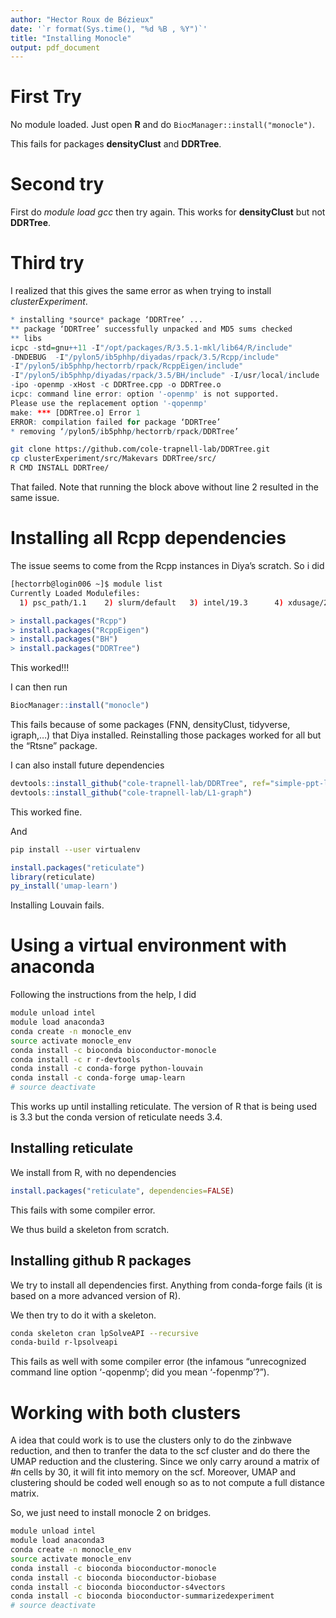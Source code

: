 ```yaml
---
author: "Hector Roux de Bézieux"
date: '`r format(Sys.time(), "%d %B , %Y")`'
title: "Installing Monocle"
output: pdf_document
---
```


# First Try

No module loaded.
Just open __R__ and do `BiocManager::install("monocle")`.

This fails for packages __densityClust__ and __DDRTree__.

# Second try

First do _module load gcc_ then try again. This works for __densityClust__ but not __DDRTree__.

# Third try 

I realized that this gives the same error as when trying to install _clusterExperiment_. 

```r
* installing *source* package ‘DDRTree’ ...
** package ‘DDRTree’ successfully unpacked and MD5 sums checked
** libs
icpc -std=gnu++11 -I"/opt/packages/R/3.5.1-mkl/lib64/R/include" 
-DNDEBUG  -I"/pylon5/ib5phhp/diyadas/rpack/3.5/Rcpp/include" 
-I"/pylon5/ib5phhp/hectorrb/rpack/RcppEigen/include" 
-I"/pylon5/ib5phhp/diyadas/rpack/3.5/BH/include" -I/usr/local/include   -fpic  -O3 
-ipo -openmp -xHost -c DDRTree.cpp -o DDRTree.o
icpc: command line error: option '-openmp' is not supported.
Please use the replacement option '-qopenmp'
make: *** [DDRTree.o] Error 1
ERROR: compilation failed for package ‘DDRTree’
* removing ‘/pylon5/ib5phhp/hectorrb/rpack/DDRTree’
```

```bash
git clone https://github.com/cole-trapnell-lab/DDRTree.git
cp clusterExperiment/src/Makevars DDRTree/src/
R CMD INSTALL DDRTree/
```

That failed. Note that running the block above without line 2 resulted in the same issue.

# Installing all Rcpp dependencies

The issue seems to come from the Rcpp instances in Diya's scratch. So i did
```bash
[hectorrb@login006 ~]$ module list
Currently Loaded Modulefiles:
  1) psc_path/1.1    2) slurm/default   3) intel/19.3      4) xdusage/2.1-1   5) R/3.5.3-mkl
```

```r
> install.packages("Rcpp")
> install.packages("RcppEigen")
> install.packages("BH")
> install.packages("DDRTree")
```

This worked!!!

I can then run 

```r
BiocManager::install("monocle")
```

This fails because of some packages (FNN, densityClust, tidyverse, igraph,...) that Diya installed. Reinstalling those packages worked for all but the "Rtsne" package.

I can also install future dependencies
```r
devtools::install_github("cole-trapnell-lab/DDRTree", ref="simple-ppt-like")
devtools::install_github("cole-trapnell-lab/L1-graph")
```
This worked fine.

And

```bash
pip install --user virtualenv
```

```r
install.packages("reticulate")
library(reticulate)
py_install('umap-learn')
```

Installing Louvain fails.


# Using a virtual environment with anaconda

Following the instructions from the help, I did

```bash
module unload intel
module load anaconda3
conda create -n monocle_env
source activate monocle_env
conda install -c bioconda bioconductor-monocle
conda install -c r r-devtools 
conda install -c conda-forge python-louvain 
conda install -c conda-forge umap-learn 
# source deactivate
```
This works up until installing reticulate. The version of R that is being used is 3.3 but the conda version of reticulate needs 3.4.

## Installing reticulate

We install from R, with no dependencies 

```r
install.packages("reticulate", dependencies=FALSE)
```

This fails with some compiler error.

We thus build a skeleton from scratch.

## Installing github R packages

We try to install all dependencies first. Anything from conda-forge fails (it is based on a more advanced version of R).

We then try to do it with a skeleton.

```bash
conda skeleton cran lpSolveAPI --recursive
conda-build r-lpsolveapi
```

This fails as well with some compiler error (the infamous "unrecognized command line option '-qopenmp'; did you mean '-fopenmp'?"). 

# Working with both clusters

A idea that could work is to use the clusters only to do the zinbwave reduction, and then to tranfer the data to the scf cluster and do there the UMAP reduction and the clustering. Since we only carry around a matrix of #n cells by 30, it will fit into memory on the scf. Moreover, UMAP and clustering should be coded well enough so as to not compute a full distance matrix.

So, we just need to install monocle 2 on bridges.

```bash
module unload intel
module load anaconda3
conda create -n monocle_env
source activate monocle_env
conda install -c bioconda bioconductor-monocle
conda install -c bioconda bioconductor-biobase
conda install -c bioconda bioconductor-s4vectors
conda install -c bioconda bioconductor-summarizedexperiment
# source deactivate
```